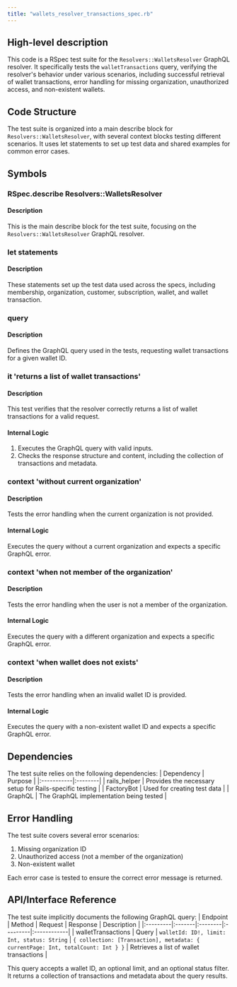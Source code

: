 ```yaml
---
title: "wallets_resolver_transactions_spec.rb"
---
```


## High-level description
This code is a RSpec test suite for the `Resolvers::WalletsResolver` GraphQL resolver. It specifically tests the `walletTransactions` query, verifying the resolver's behavior under various scenarios, including successful retrieval of wallet transactions, error handling for missing organization, unauthorized access, and non-existent wallets.

## Code Structure
The test suite is organized into a main describe block for `Resolvers::WalletsResolver`, with several context blocks testing different scenarios. It uses let statements to set up test data and shared examples for common error cases.

## Symbols

### RSpec.describe Resolvers::WalletsResolver
#### Description
This is the main describe block for the test suite, focusing on the `Resolvers::WalletsResolver` GraphQL resolver.

### let statements
#### Description
These statements set up the test data used across the specs, including membership, organization, customer, subscription, wallet, and wallet transaction.

### query
#### Description
Defines the GraphQL query used in the tests, requesting wallet transactions for a given wallet ID.

### it 'returns a list of wallet transactions'
#### Description
This test verifies that the resolver correctly returns a list of wallet transactions for a valid request.

#### Internal Logic
1. Executes the GraphQL query with valid inputs.
2. Checks the response structure and content, including the collection of transactions and metadata.

### context 'without current organization'
#### Description
Tests the error handling when the current organization is not provided.

#### Internal Logic
Executes the query without a current organization and expects a specific GraphQL error.

### context 'when not member of the organization'
#### Description
Tests the error handling when the user is not a member of the organization.

#### Internal Logic
Executes the query with a different organization and expects a specific GraphQL error.

### context 'when wallet does not exists'
#### Description
Tests the error handling when an invalid wallet ID is provided.

#### Internal Logic
Executes the query with a non-existent wallet ID and expects a specific GraphQL error.

## Dependencies
The test suite relies on the following dependencies:
| Dependency | Purpose |
|:-----------|:--------|
| rails_helper | Provides the necessary setup for Rails-specific testing |
| FactoryBot | Used for creating test data |
| GraphQL | The GraphQL implementation being tested |

## Error Handling
The test suite covers several error scenarios:
1. Missing organization ID
2. Unauthorized access (not a member of the organization)
3. Non-existent wallet

Each error case is tested to ensure the correct error message is returned.

## API/Interface Reference
The test suite implicitly documents the following GraphQL query:
| Endpoint | Method | Request | Response | Description |
|:---------|:-------|:--------|:---------|:------------|
| walletTransactions | Query | `walletId: ID!, limit: Int, status: String` | `{ collection: [Transaction], metadata: { currentPage: Int, totalCount: Int } }` | Retrieves a list of wallet transactions |

This query accepts a wallet ID, an optional limit, and an optional status filter. It returns a collection of transactions and metadata about the query results.